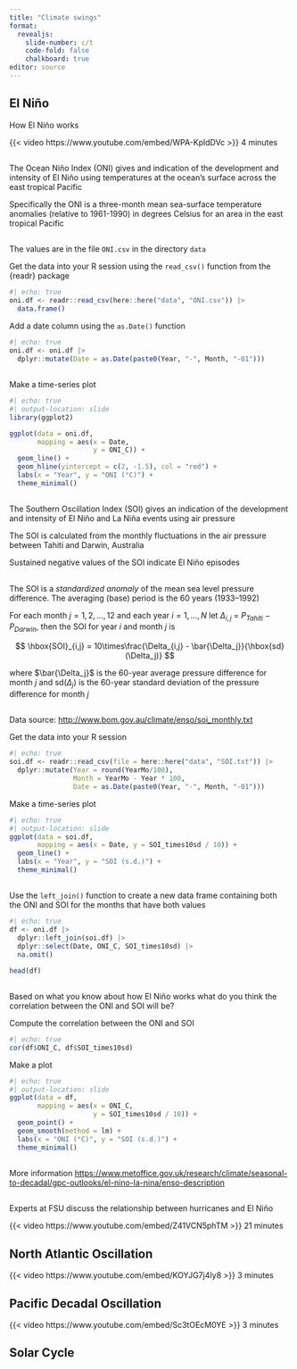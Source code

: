 ```yaml
---
title: "Climate swings"
format:
  revealjs:
    slide-number: c/t
    code-fold: false
    chalkboard: true
editor: source
---
```


## El Niño

How El Niño works

{{< video https://www.youtube.com/embed/WPA-KpldDVc >}} 4 minutes


## 

The Ocean Niño Index (ONI) gives and indication of the development and intensity of El Niño using temperatures at the ocean's surface across the east tropical Pacific

Specifically the ONI is a three-month mean sea-surface temperature anomalies (relative to 1961-1990) in degrees Celsius for an area in the east tropical Pacific

## 

The values are in the file `ONI.csv` in the directory `data`

Get the data into your R session using the `read_csv()` function from the {readr} package

```r
#| echo: true
oni.df <- readr::read_csv(here::here("data", "ONI.csv")) |>
  data.frame()
```

Add a date column using the `as.Date()` function

```r
#| echo: true
oni.df <- oni.df |>
  dplyr::mutate(Date = as.Date(paste0(Year, "-", Month, "-01")))
```

## 

Make a time-series plot

```r
#| echo: true
#| output-location: slide
library(ggplot2)

ggplot(data = oni.df,
       mapping = aes(x = Date, 
                     y = ONI_C)) +
  geom_line() +
  geom_hline(yintercept = c(2, -1.5), col = "red") +
  labs(x = "Year", y = "ONI (°C)") +
  theme_minimal()
```

## 

The Southern Oscillation Index (SOI) gives an indication of the development and intensity of El Niño and La Niña events using air pressure

The SOI is calculated from the monthly fluctuations in the air pressure between Tahiti and Darwin, Australia

Sustained negative values of the SOI indicate El Niño episodes

## 

The SOI is a *standardized anomaly* of the mean sea level pressure difference. The averaging (base) period is the 60 years (1933--1992)

For each month $j = 1,2, \ldots, 12$ and each year $i = 1, \ldots, N$ let $\Delta_{i,j}$ = $P_{Tahiti} - P_{Darwin}$, then the SOI for year $i$ and month $j$ is

$$
\hbox{SOI}_{i,j} = 10\times\frac{\Delta_{i,j} - \bar{\Delta_j}}{\hbox{sd}(\Delta_j)}
$$

where $\bar{\Delta_j}$ is the 60-year average pressure difference for month $j$ and sd($\Delta_j$) is the 60-year standard deviation of the pressure difference for month $j$

## 

Data source: <http://www.bom.gov.au/climate/enso/soi_monthly.txt>

Get the data into your R session

```r
#| echo: true
soi.df <- readr::read_csv(file = here::here("data", "SOI.txt")) |>
  dplyr::mutate(Year = round(YearMo/100),
                Month = YearMo - Year * 100,
                Date = as.Date(paste0(Year, "-", Month, "-01")))
```

Make a time-series plot

```r
#| echo: true
#| output-location: slide
ggplot(data = soi.df,
       mapping = aes(x = Date, y = SOI_times10sd / 10)) +
  geom_line() +
  labs(x = "Year", y = "SOI (s.d.)") +
  theme_minimal()
```

## 

Use the `left_join()` function to create a new data frame containing both the ONI and SOI for the months that have both values

```r
#| echo: true
df <- oni.df |>
  dplyr::left_join(soi.df) |>
  dplyr::select(Date, ONI_C, SOI_times10sd) |>
  na.omit()

head(df)
```

## 

Based on what you know about how El Niño works what do you think the correlation between the ONI and SOI will be?

Compute the correlation between the ONI and SOI

```r
#| echo: true
cor(df$ONI_C, df$SOI_times10sd)
```

Make a plot

```r
#| echo: true
#| output-location: slide
ggplot(data = df,
       mapping = aes(x = ONI_C, 
                     y = SOI_times10sd / 10)) +
  geom_point() +
  geom_smooth(method = lm) +
  labs(x = "ONI (°C)", y = "SOI (s.d.)") +
  theme_minimal()
```

## 

More information <https://www.metoffice.gov.uk/research/climate/seasonal-to-decadal/gpc-outlooks/el-nino-la-nina/enso-description>

## 

Experts at FSU discuss the relationship between hurricanes and El Niño

{{< video https://www.youtube.com/embed/Z41VCN5phTM >}} 21 minutes

## North Atlantic Oscillation

{{< video https://www.youtube.com/embed/KOYJG7j4Iy8 >}} 3 minutes

## Pacific Decadal Oscillation

{{< video https://www.youtube.com/embed/Sc3tOEcM0YE >}} 3 minutes

## Solar Cycle
